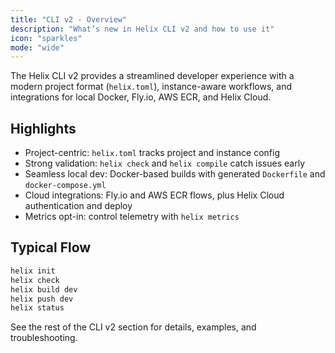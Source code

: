 ```yaml
---
title: "CLI v2 - Overview"
description: "What’s new in Helix CLI v2 and how to use it"
icon: "sparkles"
mode: "wide"
---
```


The Helix CLI v2 provides a streamlined developer experience with a modern project format (`helix.toml`), instance-aware workflows, and integrations for local Docker, Fly.io, AWS ECR, and Helix Cloud.

## Highlights

- Project-centric: `helix.toml` tracks project and instance config
- Strong validation: `helix check` and `helix compile` catch issues early
- Seamless local dev: Docker-based builds with generated `Dockerfile` and `docker-compose.yml`
- Cloud integrations: Fly.io and AWS ECR flows, plus Helix Cloud authentication and deploy
- Metrics opt-in: control telemetry with `helix metrics`

## Typical Flow

```bash
helix init
helix check
helix build dev
helix push dev
helix status
```

See the rest of the CLI v2 section for details, examples, and troubleshooting.


